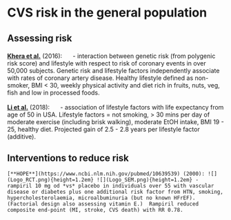 # CVS risk in the general population

## Assessing risk

[**Khera et al.**](https://www.ncbi.nlm.nih.gov/pubmed/27959714) (2016): ![](Logo_OBS.png){height=1.2em} - interaction between genetic risk (from polygenic risk score) and lifestyle with respect to risk of coronary events in over 50,000 subjects. Genetic risk and lifestyle factors independently associate with rates of coronary artery disease. Healthy lifestyle defined as non-smoker, BMI < 30, weekly physical activity and diet rich in fruits, nuts, veg, fish and low in processed foods.  

[**Li et al.**](https://www.ncbi.nlm.nih.gov/pubmed/29712712) (2018): ![](Logo_OBS.png){height=1.2em} - association of lifestyle factors with life expectancy from age of 50 in USA. Lifestyle factors = not smoking, > 30 mins per day of moderate exercise (including brisk walking), moderate EtOH intake, BMI 19 - 25, healthy diet.  Projected gain of 2.5 - 2.8 years per lifestyle factor (additive).  


## Interventions to reduce risk

```block2

[**HOPE**](https://www.ncbi.nlm.nih.gov/pubmed/10639539) (2000): ![](Logo_RCT.png){height=1.2em} ![](Logo_SEM.png){height=1.2em} - rampiril 10 mg od *vs* placebo in individuals over 55 with vascular disease or diabetes plus one additional risk factor from HTN, smoking, hypercholesterolaemia, microalbuminuria (but no known HFrEF).  (Factorial design also assessing vitamin E.)  Rampiril reduced composite end-point (MI, stroke, CVS death) with RR 0.78.  

```

